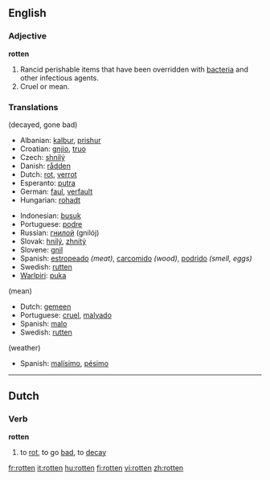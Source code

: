 ==English==
===Adjective===
'''rotten'''

#Rancid perishable items that have been overridden with [[bacteria]] and other infectious agents.
#Cruel or mean.

===Translations===
(decayed, gone bad)
{{top}}
*Albanian: [[kalbur]], [[prishur]]
*Croatian: [[gnjio]], [[truo]]
*Czech: [[shnilý]]
*Danish: [[rådden]]
*Dutch: [[rot]], [[verrot]]
*Esperanto: [[putra]]
*German: [[faul]], [[verfault]]
*Hungarian: [[rohadt]]
{{mid}}
*Indonesian: [[busuk]]
*Portuguese: [[podre]]
*Russian: [[гнилой]] (gnilój)
*Slovak: [[hnilý]], [[zhnitý]]
*Slovene: [[gnil]]
*Spanish: [[estropeado]] ''(meat)'', [[carcomido]] ''(wood)'', [[podrido]] ''(smell, eggs)''
*Swedish: [[rutten]]
*[[Warlpiri]]: [[puka]]
{{bottom}}

(mean)
*Dutch: [[gemeen]]
*Portuguese: [[cruel]], [[malvado]]
*Spanish: [[malo]]
*Swedish: [[rutten]]

(weather)
*Spanish: [[malísimo]], [[pésimo]]

----

==Dutch==
===Verb===
'''rotten'''

# to [[rot]], to go [[bad]], to [[decay]]

[[fr:rotten]]
[[it:rotten]]
[[hu:rotten]]
[[fi:rotten]]
[[vi:rotten]]
[[zh:rotten]]